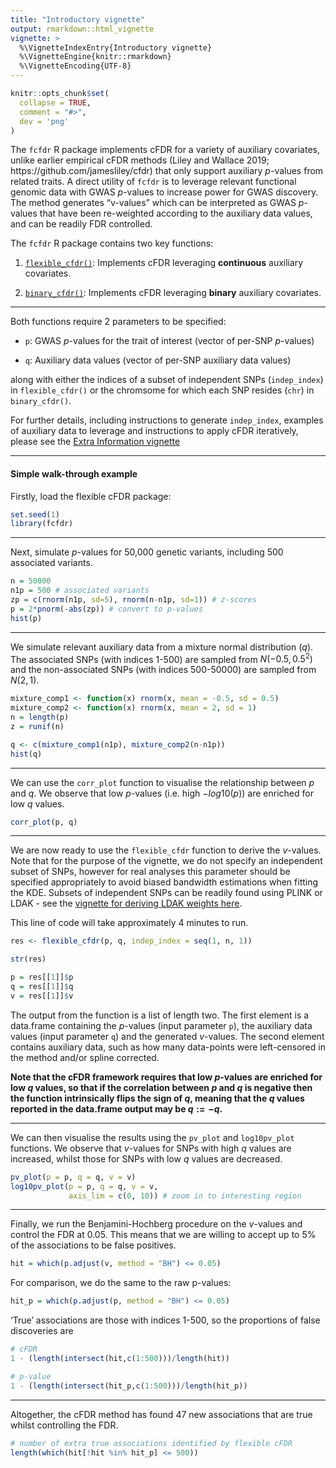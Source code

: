 ```yaml
---
title: "Introductory vignette"
output: rmarkdown::html_vignette
vignette: >
  %\VignetteIndexEntry{Introductory vignette}
  %\VignetteEngine{knitr::rmarkdown}
  %\VignetteEncoding{UTF-8}
---
```


```r
knitr::opts_chunk$set(
  collapse = TRUE,
  comment = "#>",
  dev = 'png'
)
```

The `fcfdr` R package implements cFDR for a variety of auxiliary covariates, unlike earlier empirical cFDR methods (Liley and Wallace 2019; https://github.com/jamesliley/cfdr) that only support auxiliary $p$-values from related traits. A direct utility of `fcfdr` is to leverage relevant functional genomic data with GWAS $p$-values to increase power for GWAS discovery. The method generates "v-values" which can be interpreted as GWAS $p$-values that have been re-weighted according to the auxiliary data values, and can be readily FDR controlled. 

The `fcfdr` R package contains two key functions:

1. [`flexible_cfdr()`](https://annahutch.github.io/fcfdr/reference/flexible_cfdr.html): Implements cFDR leveraging $\textbf{continuous}$ auxiliary covariates.

2. [`binary_cfdr()`](https://annahutch.github.io/fcfdr/reference/binary_cfdr.html): Implements cFDR leveraging $\textbf{binary}$ auxiliary covariates.

---

Both functions require 2 parameters to be specified:

* `p`: GWAS $p$-values for the trait of interest (vector of per-SNP $p$-values)

* `q`: Auxiliary data values (vector of per-SNP auxiliary data values)

along with either the indices of a subset of independent SNPs (`indep_index`) in `flexible_cfdr()` or the chromsome for which each SNP resides (`chr`) in `binary_cfdr()`.

For further details, including instructions to generate `indep_index`, examples of auxiliary data to leverage and instructions to apply cFDR iteratively, please see the [Extra Information vignette](https://annahutch.github.io/fcfdr/articles/extra-information.html)

---

#### Simple walk-through example

Firstly, load the flexible cFDR package:

```r
set.seed(1)
library(fcfdr)
```

---

Next, simulate $p$-values for 50,000 genetic variants, including 500 associated variants.

```r
n = 50000
n1p = 500 # associated variants
zp = c(rnorm(n1p, sd=5), rnorm(n-n1p, sd=1)) # z-scores
p = 2*pnorm(-abs(zp)) # convert to p-values
hist(p)
```

---

We simulate relevant auxiliary data from a mixture normal distribution ($q$). The associated SNPs (with indices 1-500) are sampled from $N(-0.5, 0.5^2)$ and the non-associated SNPs (with indices 500-50000) are sampled from $N(2,1)$.

```r
mixture_comp1 <- function(x) rnorm(x, mean = -0.5, sd = 0.5)
mixture_comp2 <- function(x) rnorm(x, mean = 2, sd = 1)
n = length(p)
z = runif(n)

q <- c(mixture_comp1(n1p), mixture_comp2(n-n1p))
hist(q)
```

---

We can use the `corr_plot` function to visualise the relationship between $p$ and $q$. We observe that low $p$-values (i.e. high $-log10(p)$) are enriched for low $q$ values.

```r
corr_plot(p, q)
```

---

We are now ready to use the `flexible_cfdr` function to derive the $v$-values. Note that for the purpose of the vignette, we do not specify an independent subset of SNPs, however for real analyses this parameter should be specified appropriately to avoid biased bandwidth estimations when fitting the KDE. Subsets of independent SNPs can be readily found using PLINK or LDAK - see the [vignette for deriving LDAK weights here](http://dougspeed.com/calculate-weightings/). 

This line of code will take approximately 4 minutes to run.

```r
res <- flexible_cfdr(p, q, indep_index = seq(1, n, 1))
```

```r
str(res)

p = res[[1]]$p
q = res[[1]]$q
v = res[[1]]$v
```

The output from the function is a list of length two. The first element is a data.frame containing the $p$-values (input parameter `p`), the auxiliary data values (input parameter `q`) and the generated $v$-values. The second element contains auxiliary data, such as how many data-points were left-censored in the method and/or spline corrected.

**Note that the cFDR framework requires that low $p$-values are enriched for low $q$ values, so that if the correlation between $p$ and $q$ is negative then the function intrinsically flips the sign of $q$, meaning that the $q$ values reported in the data.frame output may be $q:=-q$.**

---

We can then visualise the results using the `pv_plot` and `log10pv_plot` functions. We observe that $v$-values for SNPs with high $q$ values are increased, whilst those for SNPs with low $q$ values are decreased.

```r
pv_plot(p = p, q = q, v = v)
log10pv_plot(p = p, q = q, v = v, 
             axis_lim = c(0, 10)) # zoom in to interesting region
```

---

Finally, we run the Benjamini-Hochberg procedure on the $v$-values and control the FDR at 0.05. This means that we are willing to accept up to 5% of the associations to be false positives.

```r
hit = which(p.adjust(v, method = "BH") <= 0.05)
```

For comparison, we do the same to the raw p-values:

```r
hit_p = which(p.adjust(p, method = "BH") <= 0.05)
```

'True' associations are those with indices 1-500, so the proportions of false discoveries are

```r
# cFDR
1 - (length(intersect(hit,c(1:500)))/length(hit)) 

# p-value
1 - (length(intersect(hit_p,c(1:500)))/length(hit_p))
```

---

Altogether, the cFDR method has found 47 new associations that are true whilst controlling the FDR.

```r
# number of extra true associations identified by flexible cFDR
length(which(hit[!hit %in% hit_p] <= 500))
```
